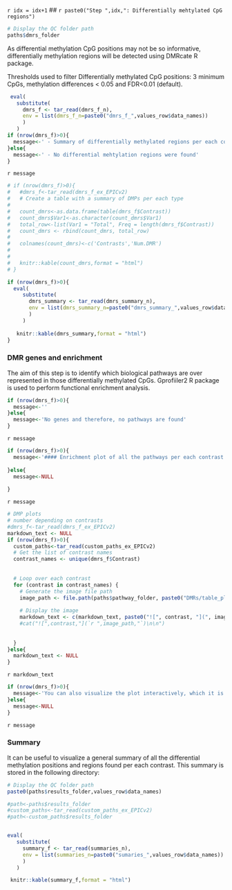 <!-- # Increment the index -->
`r idx = idx+1` 
<!-- # Generate a dynamic step title -->
## `r paste0("Step ",idx,": Differentially mehtylated CpG regions")`


```r
# Display the QC folder path
paths$dmrs_folder
```


As differential methylation CpG positions may not be so informative, differentially methylation regions will be detected using DMRcate R package. 


Thresholds used to filter Differentially methylated CpG positions: 3 minimum CpGs, methylation differences < 0.05 and FDR<0.01 (default).

```r

 eval(
   substitute(
     dmrs_f <- tar_read(dmrs_f_n),
     env = list(dmrs_f_n=paste0("dmrs_f_",values_row$data_names))
     )
   )
if (nrow(dmrs_f)>0){
  message<-' - Summary of differentially methylated regions per each contrast:' 
}else{
  message<-' - No differential mehtylation regions were found'
}
```


`r message`


```r

# if (nrow(dmrs_f)>0){
#   #dmrs_f<-tar_read(dmrs_f_ex_EPICv2)
#   # Create a table with a summary of DMPs per each type
# 
#   count_dmrs<-as.data.frame(table(dmrs_f$Contrast))
#   count_dmrs$Var1<-as.character(count_dmrs$Var1)
#   total_row<-list(Var1 = "Total", Freq = length(dmrs_f$Contrast))
#   count_dmrs <- rbind(count_dmrs, total_row)
# 
#   colnames(count_dmrs)<-c('Contrasts','Num.DMR')
# 
# 
#   knitr::kable(count_dmrs,format = "html")
# }

if (nrow(dmrs_f)>0){
  eval(
     substitute(
       dmrs_summary <- tar_read(dmrs_summary_n),
       env = list(dmrs_summary_n=paste0("dmrs_summary_",values_row$data_names))
       )
     )
  
   knitr::kable(dmrs_summary,format = "html")
}

```



### DMR genes and enrichment 

The aim of this step is to identify which biological pathways are over represented in those differentially methylated CpGs. Gprofiiler2 R package is used to perform functional enrichment analysis.



```r
if (nrow(dmrs_f)>0){
  message<-''
}else{
  message<-'No genes and therefore, no pathways are found'
}
```

`r message`



```r
if (nrow(dmrs_f)>0){
  message<-'#### Enrichment plot of all the pathways per each contrast: '
 
}else{
  message<-NULL
 
}
```

`r message`



```r
# DMP plots
# number depending on contrasts
#dmrs_f<-tar_read(dmrs_f_ex_EPICv2)
markdown_text <- NULL
if (nrow(dmrs_f)>0){
  custom_paths<-tar_read(custom_paths_ex_EPICv2)
  # Get the list of contrast names
  contrast_names <- unique(dmrs_f$Contrast)
  
  
  # Loop over each contrast
  for (contrast in contrast_names) {
    # Generate the image file path
    image_path <- file.path(paths$pathway_folder, paste0("DMRs/table_plot_", contrast, ".png"))
    
    # Display the image
    markdown_text <- c(markdown_text, paste0("![", contrast, "](", image_path, ")"))
    #cat("![",contrast,"](`r ",image_path,"`)\n\n")
    
    
  }
}else{
  markdown_text <- NULL
}


```


`r markdown_text`




```r
if (nrow(dmrs_f)>0){
  message<-'You can also visualize the plot interactively, which it is found within gopath/DMRs folder'
}else{
  message<-NULL
}
```


`r message`




### Summary

It can be useful to visualize a general summary of all the differential methylation positions and regions found per each contrast. This summary is stored in the following directory: 

```r
# Display the QC folder path
paste0(paths$results_folder,values_row$data_names)
```



```r
#path<-paths$results_folder
#custom_paths<-tar_read(custom_paths_ex_EPICv2)
#path<-custom_paths$results_folder


eval(
   substitute(
     summary_f <- tar_read(summaries_n),
     env = list(summaries_n=paste0("sumaries_",values_row$data_names))
     )
   )

 knitr::kable(summary_f,format = "html")





```




